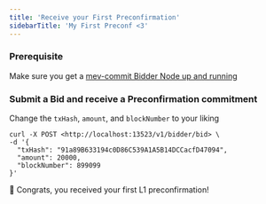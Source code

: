 ```yaml
---
title: 'Receive your First Preconfirmation'
sidebarTitle: 'My First Preconf <3'
---
```


### Prerequisite
Make sure you get a [mev-commit Bidder Node up and running](https://docs.primev.xyz/get-started/quickstart)

### Submit a Bid and receive a Preconfirmation commitment

Change the `txHash`, `amount`, and `blockNumber` to your liking

```shell ❯_ terminal
curl -X POST <http://localhost:13523/v1/bidder/bid> \
-d '{
  "txHash": "91a89B633194c0D86C539A1A5B14DCCacfD47094",
  "amount": 20000,
  "blockNumber": 899099
}'
```

🎉 Congrats, you received your first L1 preconfirmation!
